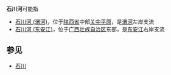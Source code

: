 '''石川河'''可能指
*[[石川河_(渭河)|石川河 (渭河)]]，位于[[陕西省|陕西省]]中部[[关中平原|关中平原]]，是[[渭河|渭河]]左岸支流
*[[石川河_(东安江)|石川河 (东安江)]]，位于[[广西壮族自治区|广西壮族自治区]]东部，是[[东安江|东安江]]右岸支流
==参见==
*[[石川|石川]]

{{Disambig|S|cat=三字中国地名消歧义}}